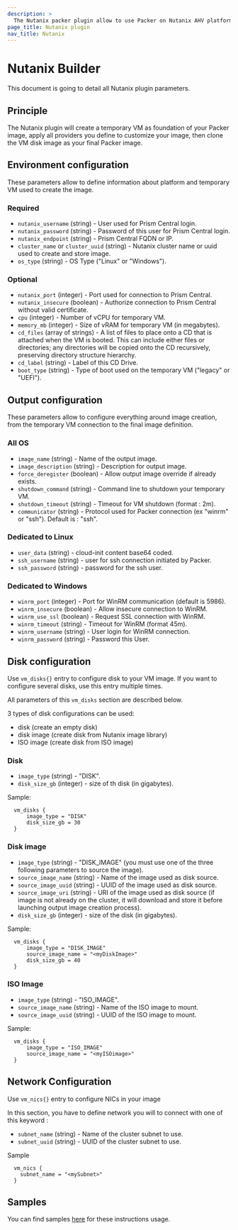 ```yaml
---
description: >
  The Nutanix packer plugin allow to use Packer on Nutanix AHV platform.
page_title: Nutanix plugin
nav_title: Nutanix
---
```


# Nutanix Builder

This document is going to detail all Nutanix plugin parameters.

## Principle
The Nutanix plugin will create a temporary VM as foundation of your Packer image, apply all providers you define to customize your image, then clone the VM disk image as your final Packer image.

## Environment configuration
These parameters allow to define information about platform and temporary VM used to create the image.

### Required
  - `nutanix_username` (string) - User used for Prism Central login.
  - `nutanix_password` (string) - Password of this user for Prism Central login.
  - `nutanix_endpoint` (string) - Prism Central FQDN or IP.
  - `cluster_name` or `cluster_uuid` (string) - Nutanix cluster name or uuid used to create and store image.
  - `os_type` (string) - OS Type ("Linux" or "Windows").
  
### Optional
  - `nutanix_port` (integer) - Port used for connection to Prism Central.
  - `nutanix_insecure` (boolean) - Authorize connection to Prism Central without valid certificate.
  - `cpu` (integer) - Number of vCPU for temporary VM.
  - `memory_mb` (integer) - Size of vRAM for temporary VM (in megabytes).
  - `cd_files` (array of strings) - A list of files to place onto a CD that is attached when the VM is booted. This can include either files or directories; any directories will be copied onto the CD recursively, preserving directory structure hierarchy.
  - `cd_label` (string) - Label of this CD Drive.
  - `boot_type` (string) - Type of boot used on the temporary VM ("legacy" or "UEFI").

## Output configuration
These parameters allow to configure everything around image creation, from the temporary VM connection to the final image definition.

### All OS
- `image_name` (string) - Name of the output image.
- `image_description` (string) - Description for output image.
- `force_deregister` (boolean) - Allow output image override if already exists.
- `shutdown_command` (string) - Command line to shutdown your temporary VM.
- `shutdown_timeout` (string) - Timeout for VM shutdown (format : 2m).
- `communicator` (string) - Protocol used for Packer connection (ex "winrm" or "ssh"). Default is : "ssh".

### Dedicated to Linux
- `user_data` (string) - cloud-init content base64 coded.
- `ssh_username` (string) - user for ssh connection initiated by Packer.
- `ssh_password` (string) - password for the ssh user.

### Dedicated to Windows
- `winrm_port` (integer) - Port for WinRM communication (default is 5986).
- `winrm_insecure` (boolean) - Allow insecure connection to WinRM.
- `winrm_use_ssl` (boolean) - Request SSL connection with WinRM.
- `winrm_timeout` (string) - Timeout for WinRM (format 45m).
- `winrm_username` (string) - User login for WinRM connection.
- `winrm_password` (string) - Password this User.

## Disk configuration
Use `vm_disks{}` entry to configure disk to your VM image. If you want to configure several disks, use this entry multiple times.

All parameters of this `vm_disks` section are described below.

3 types of disk configurations can be used:
- disk (create an empty disk)
- disk image (create disk from Nutanix image library)
- ISO image (create disk from ISO image)

### Disk 
- `image_type` (string) - "DISK".
- `disk_size_gb` (integer) - size of th disk (in gigabytes).

Sample:
```hcl
  vm_disks {
      image_type = "DISK"
      disk_size_gb = 30
  }
```

### Disk image
- `image_type` (string) - "DISK_IMAGE" (you must use one of the three following parameters to source the image).
- `source_image_name` (string) - Name of the image used as disk source.
- `source_image_uuid` (string) - UUID of the image used as disk source.
- `source_image_uri` (string) - URI of the image used as disk source (if image is not already on the cluster, it will download and store it before launching output image creation process).
- `disk_size_gb` (integer) - size of the disk (in gigabytes).

Sample:
```hcl
  vm_disks {
      image_type = "DISK_IMAGE"
      source_image_name = "<myDiskImage>"
      disk_size_gb = 40
  }
```
### ISO Image
- `image_type` (string) - "ISO_IMAGE".
- `source_image_name` (string) - Name of the ISO image to mount.
- `source_image_uuid` (string) - UUID of the ISO image to mount.

Sample:
```hcl
  vm_disks {
      image_type = "ISO_IMAGE"
      source_image_name = "<myISOimage>"
  }
```

## Network Configuration
Use `vm_nics{}` entry to configure NICs in your image

In this section, you have to define network you will to connect with one of this keyword :

- `subnet_name` (string) - Name of the cluster subnet to use.
- `subnet_uuid` (string) - UUID of the cluster subnet to use.

Sample
```hcl
  vm_nics {
    subnet_name = "<mySubnet>"
  }
```

## Samples
You can find samples [here](https://github.com/nutanix-cloud-native/packer-plugin-nutanix/tree/main/example) for these instructions usage.